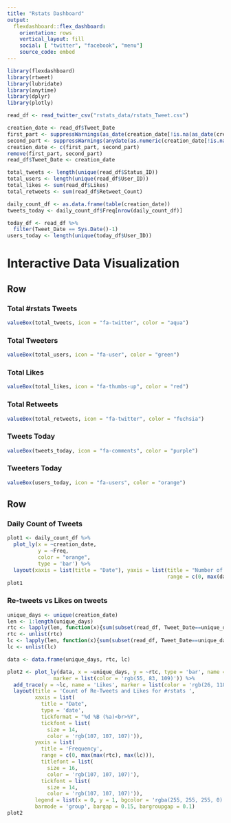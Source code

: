 ```yaml
---
title: "Rstats Dashboard"
output: 
  flexdashboard::flex_dashboard:
    orientation: rows
    vertical_layout: fill
    social: [ "twitter", "facebook", "menu"]
    source_code: embed
---
```


```r
library(flexdashboard)
library(rtweet)
library(lubridate)
library(anytime)
library(dplyr)
library(plotly)

read_df <- read_twitter_csv("rstats_data/rstats_Tweet.csv")

creation_date <- read_df$Tweet_Date
first_part <- suppressWarnings(as_date(creation_date[!is.na(as_date(creation_date))]))
second_part <- suppressWarnings(anydate(as.numeric(creation_date[!is.na(as.numeric(creation_date))]), tz="UTC", asUTC = FALSE))
creation_date <- c(first_part, second_part)
remove(first_part, second_part)
read_df$Tweet_Date <- creation_date

total_tweets <- length(unique(read_df$Status_ID))
total_users <- length(unique(read_df$User_ID))
total_likes <- sum(read_df$Likes)
total_retweets <- sum(read_df$Retweet_Count)

daily_count_df <- as.data.frame(table(creation_date))
tweets_today <- daily_count_df$Freq[nrow(daily_count_df)]

today_df <- read_df %>%
  filter(Tweet_Date == Sys.Date()-1)
users_today <- length(unique(today_df$User_ID))

```

# Interactive Data Visualization

## Row

### Total #rstats Tweets

```r
valueBox(total_tweets, icon = "fa-twitter", color = "aqua")
```

### Total Tweeters

```r
valueBox(total_users, icon = "fa-user", color = "green")
```

### Total Likes

```r
valueBox(total_likes, icon = "fa-thumbs-up", color = "red")
```

### Total Retweets

```r
valueBox(total_retweets, icon = "fa-twitter", color = "fuchsia")
```

### Tweets Today

```r
valueBox(tweets_today, icon = "fa-comments", color = "purple")
```

### Tweeters Today

```r
valueBox(users_today, icon = "fa-users", color = "orange")
```

## Row

### Daily Count of Tweets

```r
plot1 <- daily_count_df %>%
  plot_ly(x = ~creation_date,
          y = ~Freq,
          color = "orange",
          type = 'bar') %>%
  layout(xaxis = list(title = "Date"), yaxis = list(title = "Number of Tweets", 
                                                    range = c(0, max(daily_count_df$Freq))))
plot1
```

### Re-tweets vs Likes on tweets

```r
unique_days <- unique(creation_date)
len <- 1:length(unique_days)
rtc <- lapply(len, function(x){sum(subset(read_df, Tweet_Date==unique_days[x])$Retweet_Count)})
rtc <- unlist(rtc)
lc <- lapply(len, function(x){sum(subset(read_df, Tweet_Date==unique_days[x])$Likes)})
lc <- unlist(lc)

data <- data.frame(unique_days, rtc, lc)

plot2 <- plot_ly(data, x = ~unique_days, y = ~rtc, type = 'bar', name = 'Re-Tweets',
               marker = list(color = 'rgb(55, 83, 109)')) %>%
  add_trace(y = ~lc, name = 'Likes', marker = list(color = 'rgb(26, 118, 255)')) %>% 
  layout(title = 'Count of Re-Tweets and Likes for #rstats ',
         xaxis = list(
           title = "Date",
           type = 'date',
           tickformat = "%d %B (%a)<br>%Y",
           tickfont = list(
             size = 14,
             color = 'rgb(107, 107, 107)')),
         yaxis = list(
           title = 'Frequency',
           range = c(0, max(max(rtc), max(lc))),
           titlefont = list(
             size = 16,
             color = 'rgb(107, 107, 107)'),
           tickfont = list(
             size = 14,
             color = 'rgb(107, 107, 107)')),
         legend = list(x = 0, y = 1, bgcolor = 'rgba(255, 255, 255, 0)', bordercolor = 'rgba(255, 255, 255, 0)'),
         barmode = 'group', bargap = 0.15, bargroupgap = 0.1)
plot2
```
